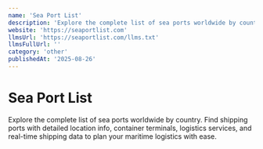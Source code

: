 ```yaml
---
name: 'Sea Port List'
description: 'Explore the complete list of sea ports worldwide by country. Find shipping ports with detailed location info, container terminals, logistics services, and real-time shipping data to plan your maritime logistics with ease.'
website: 'https://seaportlist.com'
llmsUrl: 'https://seaportlist.com/llms.txt'
llmsFullUrl: ''
category: 'other'
publishedAt: '2025-08-26'
---
```


# Sea Port List

Explore the complete list of sea ports worldwide by country. Find shipping ports with detailed location info, container terminals, logistics services, and real-time shipping data to plan your maritime logistics with ease.
